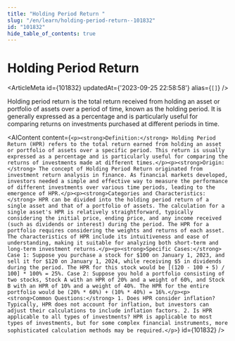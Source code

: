 ```yaml
---
title: "Holding Period Return "
slug: "/en/learn/holding-period-return--101832"
id: "101832"
hide_table_of_contents: true
---
```



# Holding Period Return 

<ArticleMeta id={101832} updatedAt={'2023-09-25 22:58:58'} alias={`[]`} />
<div className='border-solid border-b border-t-0 my-4 border-[var(--ifm-color-gray-300)]' />

Holding period return is the total return received from holding an asset or portfolio of assets over a period of time, known as the holding period. It is generally expressed as a percentage and is particularly useful for comparing returns on investments purchased at different periods in time.

<AIContent content={`<p><strong>Definition:</strong> Holding Period Return (HPR) refers to the total return earned from holding an asset or portfolio of assets over a specific period. This return is usually expressed as a percentage and is particularly useful for comparing the returns of investments made at different times.</p><p><strong>Origin:</strong> The concept of Holding Period Return originated from investment return analysis in finance. As financial markets developed, investors needed a simple and effective way to measure the performance of different investments over various time periods, leading to the emergence of HPR.</p><p><strong>Categories and Characteristics:</strong> HPR can be divided into the holding period return of a single asset and that of a portfolio of assets. The calculation for a single asset's HPR is relatively straightforward, typically considering the initial price, ending price, and any income received (such as dividends or interest) during the period. The HPR for a portfolio requires considering the weights and returns of each asset. The characteristics of HPR include its intuitiveness and ease of understanding, making it suitable for analyzing both short-term and long-term investment returns.</p><p><strong>Specific Cases:</strong> Case 1: Suppose you purchase a stock for $100 on January 1, 2023, and sell it for $120 on January 1, 2024, while receiving $5 in dividends during the period. The HPR for this stock would be [(120 - 100 + 5) / 100] * 100% = 25%. Case 2: Suppose you hold a portfolio consisting of two stocks, Stock A with an HPR of 20% and a weight of 60%, and Stock B with an HPR of 10% and a weight of 40%. The HPR for the entire portfolio would be (20% * 60%) + (10% * 40%) = 16%.</p><p><strong>Common Questions:</strong> 1. Does HPR consider inflation? Typically, HPR does not account for inflation, but investors can adjust their calculations to include inflation factors. 2. Is HPR applicable to all types of investments? HPR is applicable to most types of investments, but for some complex financial instruments, more sophisticated calculation methods may be required.</p>`} id={101832} />
